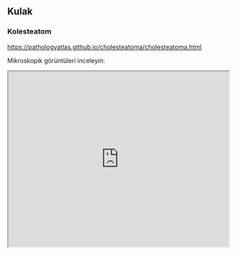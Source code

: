 ## Kulak

### Kolesteatom

<https://pathologyatlas.github.io/cholesteatoma/cholesteatoma.html>

Mikroskopik görüntüleri inceleyin:

<iframe src="https://pathologyatlas.github.io/cholesteatoma/cholesteatoma.html" width="100%" height="400px">

</iframe>
